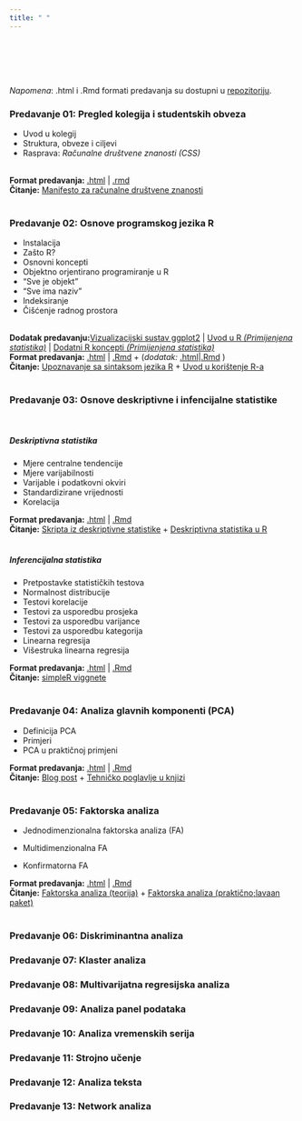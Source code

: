 ```yaml
---
title: " "
---
```

 
<br>
<br>
<br>
<br>

*Napomena*: .html i .Rmd formati predavanja su dostupni u [repozitoriju](https://github.com/lusiki/WebMultiVar).
<br>

### Predavanje 01: Pregled kolegija i studentskih obveza


- Uvod u kolegij
- Struktura, obveze i ciljevi
- Rasprava: *Računalne društvene znanosti (CSS)*

<br>
**Format predavanja:** [.html](https://github.com/lusiki/WebMultiVar/blob/main/Predavanja/01_UVOD.html) | [.rmd](https://github.com/lusiki/WebMultiVar/blob/main/Predavanja/01_UVOD.Rmd)
<br>
**Čitanje:**  [Manifesto za računalne društvene znanosti](http://www.everyaware.eu/resources/publications/Conte-2012.pdf)
<br>
<br>

### Predavanje 02: Osnove programskog jezika R

- Instalacija
- Zašto R?
- Osnovni koncepti
- Objektno orjentirano programiranje u R
- "Sve je objekt"
- "Sve ima naziv"
- Indeksiranje
- Čišćenje radnog prostora

<br>
**Dodatak predavanju:**[Vizualizacijski sustav ggplot2](https://raw.githack.com/lusiki/WebMultiVar/main/Predavanja/02_UVOD-U-R_dodatak.html#1) | [Uvod u R *(Primijenjena statistika)*](https://raw.githack.com/BrbanMiro/WebStatistika/main/Moduli/02_UVOD_U_R_xar.html#1) | [Dodatni R koncepti *(Primijenjena statistika)*](https://raw.githack.com/BrbanMiro/WebStatistika/main/Moduli/02_DODATNI_KONCEPTI_R_xar.html#1)
<br>
**Format predavanja:** [.html](https://github.com/lusiki/WebMultiVar/blob/main/Predavanja/02_UVOD-U-R.html) | [.Rmd](https://github.com/lusiki/WebMultiVar/blob/main/Predavanja/02_UVOD%20U%20R.Rmd) + (*dodatak:* [.html](https://github.com/lusiki/WebMultiVar/blob/main/Predavanja/02_UVOD%20U%20R_dodatak.Rmd)|[.Rmd](https://github.com/lusiki/WebMultiVar/blob/main/Predavanja/02_UVOD-U-R_dodatak.html) )
<br>
**Čitanje:** [Upoznavanje sa sintaksom jezika R](https://www.srce.unizg.hr/files/srce/docs/edu/R/s720_polaznik.pdf) + [Uvod u korištenje R-a](https://cran.r-project.org/doc/contrib/Kasum+Legovic-UvodUr.pdf)
<br>
<br>

### Predavanje 03: Osnove deskriptivne i infencijalne statistike

<br>

##### **Deskriptivna statistika**

- Mjere centralne tendencije
- Mjere varijabilnosti
- Varijable i podatkovni okviri
- Standardizirane vrijednosti
- Korelacija

**Format predavanja:** [.html](https://github.com/lusiki/WebMultiVar/blob/main/Predavanja/03_PONAVLJANJE-DESKRIPTIVNA.html) | [.Rmd](https://github.com/lusiki/WebMultiVar/blob/main/Predavanja/03_PONAVLJANJE%20DESKRIPTIVNA.Rmd) 
<br>
**Čitanje:** [Skripta iz deskriptivne statistike](http://matematika.fkit.hr/novo/statistika_i_vjerojatnost/predavanja/1%20-%20Deskriptivna%20statistika.pdf) + [Deskriptivna statistika u R](https://rcompanion.org/handbook/C_02.html)
<br>
<br>


##### **Inferencijalna statistika**

- Pretpostavke statističkih testova
- Normalnost distribucije
- Testovi korelacije
- Testovi za usporedbu prosjeka
- Testovi za usporedbu varijance
- Testovi za usporedbu kategorija
- Linearna regresija
- Višestruka linearna regresija

**Format predavanja:** [.html](https://github.com/lusiki/WebMultiVar/blob/main/Predavanja/03_PONAVLJANJE-INFERENCIJALNA.html) | [.Rmd](https://github.com/lusiki/WebMultiVar/blob/main/Predavanja/03_PONAVLJANJE%20DESKRIPTIVNA.Rmd) 
<br>
**Čitanje:** [simpleR viggnete](https://cran.r-project.org/doc/contrib/Verzani-SimpleR.pdf)
<br>
<br>


### Predavanje 04: Analiza glavnih komponenti (PCA)

- Definicija PCA
- Primjeri 
- PCA u praktičnoj primjeni


**Format predavanja:** [.html](https://github.com/lusiki/WebMultiVar/blob/main/Predavanja/04_PCA.html) | [.Rmd](https://github.com/lusiki/WebMultiVar/blob/main/Predavanja/04_PCA.Rmd) 
<br>
**Čitanje:** [Blog post](https://towardsdatascience.com/learn-principle-component-analysis-in-r-ddba7c9b1064) + [Tehničko poglavlje u knjizi](http://staff.ustc.edu.cn/~zwp/teach/MVA/abdi-awPCA2010.pdf)
<br>
<br>

### Predavanje 05: Faktorska analiza

- Jednodimenzionalna faktorska analiza (FA)

- Multidimenzionalna FA

- Konfirmatorna FA


**Format predavanja:** [.html](https://github.com/lusiki/WebMultiVar/blob/main/Predavanja/05_FA.html) | [.Rmd](https://github.com/lusiki/WebMultiVar/blob/main/Predavanja/05_FA.Rmd) 
<br>
**Čitanje:** <a href="./Foto/Faktorska_analiza.pdf">Faktorska analiza (teorija)</a> + [Faktorska analiza (praktično;lavaan paket)](https://stats.idre.ucla.edu/r/seminars/rcfa/#s3)
<br>
<br>

### Predavanje 06: Diskriminantna analiza



### Predavanje 07: Klaster analiza



### Predavanje 08: Multivarijatna regresijska analiza



### Predavanje 09: Analiza panel podataka



### Predavanje 10: Analiza vremenskih serija



### Predavanje 11: Strojno učenje



### Predavanje 12: Analiza teksta



### Predavanje 13: Network analiza


